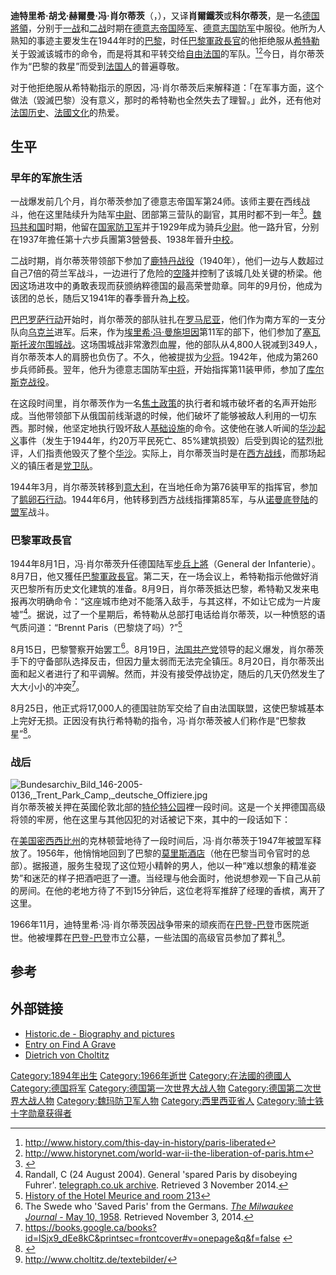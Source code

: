 {{noteTA
|1=zh-tw:柯爾提茲; zh-hans:肖尔蒂茨; zh:寇爾蒂茨;
|2=zh-tw:修提茲; zh:肖爾蒂茨;
}}
{{Infobox military person
|name=迪特里希·冯·肖尔蒂茨
|nickname= 巴黎的救星（Saviour of Paris）
|birth_date= {{Birth date|1894|11|9|df=y}}
|death_date= {{death date and age|1966|11|4|1894|11|9|df=y}}
|birth_place={{flag|German Empire}}[[西里西亚|西里西亚]]{{link-en|瓦卡普魯德尼克卡|Łąka Prudnicka|格雷弗利希維瑟}}（現[[波兰|波兰]]）
|death_place={{flag|West Germany}}[[巴登-巴登|巴登-巴登]]
|image= Bundesarchiv Bild 183-2003-1112-500, Dietrich v. Choltitz-2.png
|caption= 摄于1940年
|allegiance={{flag|German Empire}} (至1918年)<br/>{{flag|Weimar Republic}} (至1933年)<br/>{{flag|Nazi Germany}}（至1945年）
|serviceyears=1907年—1945年
|rank=上將
|awards=骑士铁十字章
}}
'''迪特里希·胡戈·赫爾曼·冯·肖尔蒂茨'''（{{lang-de|'''Dietrich Hugo Hermann von Choltitz'''}}，{{bd|1894年|11月9日|1966年|11月4日|Choltitz, Dietrich}}），又译'''肖爾鐵茨'''或'''科尔蒂茨'''，是一名[[德国|德国]][[將領|將領]]，分别于[[一战|一战]]和[[二战|二战]]时期在[[德意志帝国|德意志帝国]][[德意志帝國陸軍|陸军]]、[[德意志国防军|德意志国防军]]中服役。他所为人熟知的事迹主要发生在1944年时的[[巴黎|巴黎]]，时任[[巴黎軍政長官|巴黎軍政長官]]的他拒绝服从[[希特勒|希特勒]]关于毀滅该城市的命令，而是将其和平转交给[[自由法国|自由法国]]的军队。<ref> http://www.history.com/this-day-in-history/paris-liberated </ref><ref>http://www.historynet.com/world-war-ii-the-liberation-of-paris.htm</ref>今日，肖尔蒂茨作为“巴黎的救星”而受到[[法国人|法国人]]的普遍尊敬。

对于他拒绝服从希特勒指示的原因，冯·肖尔蒂茨后来解释道：「在军事方面，这个做法（毀滅巴黎）没有意义，那时的希特勒也全然失去了理智。」此外，还有他对[[法国历史|法国历史]]、[[法國文化|法國文化]]的热爱。

==生平==
===早年的军旅生活===
一战爆发前几个月，肖尔蒂茨参加了德意志帝国军第24师。该师主要在西线战斗，他在这里陆续升为陆军[[中尉|中尉]]、团部第三营队的副官，其用时都不到一年<ref>{{Cite web |url=http://www.historic.de/Militar/Personen/Choltitz/Choltitz.htm |title=存档副本 |access-date=2015-04-07 |archive-url=https://web.archive.org/web/20141120025908/http://www.historic.de/Militar/Personen/Choltitz/Choltitz.htm |archive-date=2014-11-20 |dead-url=yes }}</ref>。[[魏玛共和国|魏玛共和国]]时期，他留在[[国家防卫军|国家防卫军]]并于1929年成为骑兵[[少尉|少尉]]。他一路升官，分别在1937年擔任第十六步兵團第3營營長、1938年晉升[[中校|中校]]。

二战时期，肖尔蒂茨带领部下参加了[[鹿特丹战役|鹿特丹战役]]（1940年），他们一边与人数超过自己7倍的荷兰军战斗，一边进行了危险的[[空降|空降]]并控制了该城几处关键的桥梁。他因这场进攻中的勇敢表现而获颁纳粹德国的最高荣誉勋章{{link-en|骑士铁十字章|Knight's Cross of the Iron Cross}}。同年的9月份，他成为该团的总长，随后又1941年的春季晉升為[[上校|上校]]。

[[巴巴罗萨行动|巴巴罗萨行动]]开始时，肖尔蒂茨的部队驻扎在[[罗马尼亚|罗马尼亚]]，他们作为南方军的一支分队向[[乌克兰|乌克兰]]进军。后来，作为[[埃里希·冯·曼施坦因|埃里希·冯·曼施坦因]]第11军的部下，他们参加了[[塞瓦斯托波爾圍城戰(1941–1942)|塞瓦斯托波尔围城战]]。这场围城战非常激烈血腥，他的部队从4,800人锐减到349人，肖尔蒂茨本人的肩膀也负伤了。不久，他被提拔为[[少将|少将]]。1942年，他成为第260步兵师師長。翌年，他升为德意志国防军[[中将|中将]]，开始指挥第11装甲师，参加了[[库尔斯克战役|库尔斯克战役]]。

在这段时间里，肖尔蒂茨作为一名[[焦土政策|焦土政策]]的执行者和城市破坏者的名声开始形成。当他带领部下从俄国前线渐退的时候，他们破坏了能够被敌人利用的一切东西。那时候，他坚定地执行毁坏敌人[[基础设施|基础设施]]的命令。这使他在骇人听闻的[[华沙起义|华沙起义]]事件（发生于1944年，约20万平民死亡、85%建筑损毁）后受到舆论的猛烈批评，人们指责他毁灭了整个[[华沙|华沙]]。实际上，肖尔蒂茨当时是在[[西方战线|西方战线]]，而那场起义的镇压者是[[党卫队|党卫队]]。

1944年3月，肖尔蒂茨转移到[[意大利|意大利]]，在当地任命为第76装甲军的指挥官，参加了[[鹅卵石行动|鹅卵石行动]]。1944年6月，他转移到西方战线指揮第85军，与从[[诺曼底登陆|诺曼底登陆]]的[[盟军|盟军]]战斗。

===巴黎軍政長官===
{{see also|解放巴黎|諾曼第登陸}}
1944年8月1日，冯·肖尔蒂茨升任德国陆军[[步兵上將_(德國)|步兵上將]]（General der Infanterie）。8月7日，他又獲任[[巴黎軍政長官|巴黎軍政長官]]。第二天，在一场会议上，希特勒指示他做好消灭巴黎所有历史文化建筑的准备。8月9日，肖尔蒂茨抵达巴黎，希特勒又发来电报再次明确命令：“这座城市绝对不能落入敌手，与其这样，不如让它成为一片废墟”<ref name = "telegraph">Randall, C (24 August 2004). General 'spared Paris by disobeying Fuhrer'. [http://www.telegraph.co.uk/news/worldnews/europe/france/1470087/General-spared-Paris-by-disobeying-Fuhrer.html telegraph.co.uk archive]. Retrieved 3 November 2014.</ref>。据说，过了一个星期后，希特勒从总部打电话给肖尔蒂茨，以一种愤怒的语气质问道：“Brennt Paris（巴黎烧了吗）?”<ref>[http://www.palacehoteloftheworld.com/hotelmeurice History of the Hotel Meurice and room 213]{{dead link|date=十月 2017 |bot=InternetArchiveBot }}</ref>

8月15日，巴黎警察开始罢工<ref>The Swede who 'Saved Paris' from the Germans. [http://news.google.com/newspapers?nid=1499&dat=19580510&id=NTIaAAAAIBAJ&sjid=BCYEAAAAIBAJ&pg=5558,4996698 ''The Milwaukee Journal'' - May 10, 1958]. Retrieved November 3, 2014.</ref>。8月19日，[[法国共产党|法国共产党]]领导的起义爆发，肖尔蒂茨手下的守备部队选择反击，但因力量太弱而无法完全镇压。8月20日，肖尔蒂茨出面和起义者进行了和平调解。然而，{{Link-fr|法国内務军|Forces françaises de l'intérieur}}并没有接受停战协定，随后的几天仍然发生了大大小小的冲突<ref>https://books.google.ca/books?id=lSjx9_dEe8kC&printsec=frontcover#v=onepage&q&f=false {{webarchive|url=https://web.archive.org/web/20150409150213/https://books.google.ca/books?id=lSjx9_dEe8kC&printsec=frontcover |date=2015-04-09 }}</ref>。

8月25日，他正式将17,000人的德国驻防军交给了自由法国联盟，这使巴黎城基本上完好无损。正因没有执行希特勒的指令，冯·肖尔蒂茨被人们称作是“巴黎救星”<ref name="obit">{{cite news |title=Gen. Dietrich von Choltitz Dies; 'Savior of Paris' in '44 was 71 |work=The New York Times |page=88 |date=November 6, 1966 }}</ref>。

===战后===
[[File:Bundesarchiv_Bild_146-2005-0136,_Trent_Park_Camp,_deutsche_Offiziere.jpg|thumb]]
肖尔蒂茨被关押在英國伦敦北部的[[特伦特公园|特伦特公园]]裡一段时间。这是一个关押德国高级将领的牢房，他在这里与其他囚犯的对话被记下來，其中的一段话如下：
{{quote|“我们都是有罪的。我们经历了一切事情，还半推半就接受了[[纳粹党|纳粹]]的主张，而不是对納粹说道：‘下地狱罷，你這该死的騙子！’我误导了我的士兵，害他们相信了这套垃圾，我对此极为羞愧，也许我们比无知的禽獸還有罪。”（1944年10月）}}

在[[美国|美国]][[密西西比州|密西西比州]]的克林顿营地待了一段时间后，冯·肖尔蒂茨于1947年被盟军释放了。1956年，他悄悄地回到了巴黎的[[莫里斯酒店|莫里斯酒店]]（他在巴黎当司令官时的总部）。据报道，服务生發现了这位短小精幹的男人，他以一种“难以想象的精准姿势”和迷茫的样子把酒吧逛了一遭。当经理与他会面时，他说想参观一下自己从前的房间。在他的老地方待了不到15分钟后，这位老将军推辞了经理的香槟，离开了这里。

1966年11月，迪特里希·冯·肖尔蒂茨因战争带来的顽疾而在[[巴登-巴登|巴登-巴登]]市医院逝世。他被埋葬在[[巴登-巴登|巴登-巴登]]市立公墓，一些法国的高级官员参加了葬礼<ref>http://www.choltitz.de/textebilder/</ref>。

==参考==
{{Reflist}}

==外部链接==
*[https://web.archive.org/web/20141120025908/http://www.historic.de/Militar/Personen/Choltitz/Choltitz.htm Historic.de - Biography and pictures] {{de icon}}
*[http://www.findagrave.com/cgi-bin/fg.cgi?page=gr&GRid=13762399 Entry on Find A Grave ]
*[https://web.archive.org/web/20080905074212/http://www.choltitz.de/textebilder/index.htm Dietrich von Choltitz] {{de icon}}

{{Authority control}}
{{DEFAULTSORT:Choltitz, Dietrich Von}}
[[Category:1894年出生|Category:1894年出生]]
[[Category:1966年逝世|Category:1966年逝世]]
[[Category:在法國的德國人|Category:在法國的德國人]]
[[Category:德国将军|Category:德国将军]]
[[Category:德国第一次世界大战人物|Category:德国第一次世界大战人物]]
[[Category:德国第二次世界大战人物|Category:德国第二次世界大战人物]]
[[Category:魏玛防卫军人物|Category:魏玛防卫军人物]]
[[Category:西里西亚省人|Category:西里西亚省人]]
[[Category:骑士铁十字勋章获得者|Category:骑士铁十字勋章获得者]]